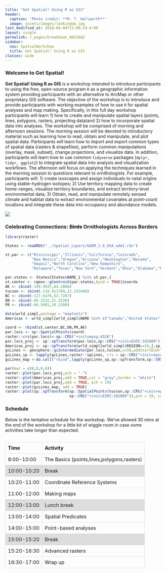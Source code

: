 ```yaml
---
title: "Get Spatial! Using R as GIS"
header:
  caption: 'Photo credit: **M. T. Hallworth**'
  image: assets/images/lookingUp.jpg
last_modified_at: 2018-04-04T11:00:19-4:00
layout: single
permalink: /_pages/breakdown_AOS18AZ
sidebar:
  nav: SpatialWorkshop
  title: Get Spatial! Using R as GIS
classes: wide
---
```

### Welcome to Get Spatial! 

<b>Get Spatial! Using R as GIS</b> is a workshop intended to introduce participants to using the free, open-source program <code>R</code> as a geographic information system providing participants with an alternative to ArcMap or other proprietary GIS software. The objective of the workshop is to introduce and provide participants with working examples of how to use <code>R</code> for spatial analyses and map making. Specifically, in this full day workshop participants will learn 1) how to create and manipulate spatial layers (points, lines, polygons, rasters, projecting data)and 2) how to incorporate spatial data into analyses. The workshop will be comprised of morning and afternoon sessions. The morning session will be devoted to introductory material such as learning how to read, obtain and manipulate, and plot spatial data. Participants will learn how to import and export common types of spatial data (rasters & shapefiles), perform common manipulations (overlay, mask, subset), change projections, and visualize data. In addition, participants will learn how to use common <code>tidyverse</code> packages (<code>dplyr, tidyr, ggplot2</code>) to integrate spatial data into analysis and visualization workflows. The afternoon will focus on applying the techniques learned in the morning session to questions relevant to ornithologists. For example, participants will: 1) create isoscapes and assign individuals to natal origins using stable-hydrogen isotopes; 2) Use territory mapping data to create home-ranges, visualize territory boundaries, and extract territory-level environmental data; 3) Obtain, read, and manipulate remotely sensed climate and habitat data to extract environmental covariates at point-count locations and integrate these data into occupancy and abundance models. 

<img src="https://amornithmeeting.files.wordpress.com/2017/08/aos-2018-logo-hashtag.jpg?w=1024&h=721">

### Celebrating Connections: <s>Birds</s> Ornithologists Across Borders
```r
library(raster)

States <- readRDS("../Spatial_Layers/GADM_2.8_USA_adm1.rds") 

st.par <- c("Mississippi","Illinois","California","Colorado",
            "New Mexico","Oregon","Arizona","Washington","Nevada",
            "Hawaii","North Carolina","New Hampshire",
            "Delaware","Texas","New York","Vermont","Ohio","Alabama","Pennsylvania")

par.states <- States[States$NAME_1 %in% st.par,]
st.center <- rgeos::gCentroid(par.states,byid = TRUE)@coords
AK <- cbind(-149.4937,64.2008)
tucson <- cbind(-110.911789,32.253460)
BC <- cbind(-127.6476,53.7267)
ON <- cbind(-85.3232,51.2538)
PR <- cbind(-66.5901,18.2208)

data(wrld_simpl,package = "maptools")
Americas <- wrld_simpl[wrld_simpl$NAME %in% c("Canada","United States","Puerto Rico","Mexico"),]

coord <- rbind(st.center,BC,ON,PR,AK)
par.locs <- sp::SpatialPoints(coord)
raster::crs(par.locs)<-sp::CRS("+init=epsg:4326")
par.locs_proj <- sp::spTransform(par.locs,sp::CRS("+init=ESRI:102009"))
Americas_proj <- sp::spTransform(wrld_simpl[wrld_simpl$REGION==19,],sp::CRS("+init=ESRI:102009"))
gcLines <- geosphere::gcIntermediate(par.locs,tucson,n=50,addStartEnd=TRUE)
gcLines_sp <- lapply(gcLines,raster::spLines, crs = sp::CRS("+init=epsg:4326"))
gcLines_map <-do.call("rbind",lapply(gcLines_sp,sp::spTransform,sp::CRS("+init=ESRI:102009")))

par(mar = c(0,0,0,0))
raster::plot(par.locs_proj,pch = ".")
raster::plot(Americas_proj,add = TRUE,col = "gray",border = "white")
raster::plot(par.locs_proj,add = TRUE, pch = 19)
raster::plot(gcLines_map, add = TRUE)
raster::plot(sp::spTransform(sp::SpatialPoints(tucson,sp::CRS("+init=epsg:4326")),
                             sp::CRS("+init=ESRI:102009")),pch = 19, col = "red",add =TRUE)
```

<style>
td, th {
    border: 1px solid #dddddd;
    text-align: left;
    padding: 8px;
}
</style>
### Schedule
Below is the tentative schedule for the workshop. We've allowed 30 mins at the end of the workshop for a little bit of wiggle room in case some activities take longer than expected. <br>

<table font-family=arial,sans-serif; border-collapse=collapse; width=60%; align="left">
<tr><th>Time</th><th>Activity</th></tr>
<tr><td>8:00-10:00</td><td>The Basics (points,lines,polygons,rasters)</td></tr>
<tr style="background-color:#dddddd"><td>10:00-10:20</td><td>Break</td></tr>
<tr><td>10:20-11:00</td><td>Coordinate Reference Systems</td></tr>
<tr><td>11:00-12:00</td><td>Making maps</td></tr>
<tr style="background-color:#dddddd"><td>12:00-13:00</td><td>Lunch break</td></tr>
<tr><td>13:00-14:00</td><td>Spatial Predicates</td></tr>
<tr><td>14:00-15:00</td><td>Point-based analyses</td></tr>
<tr style="background-color:#dddddd"><td>15:00-15:20</td><td>Break</td></tr>
<tr><td>15:20-16:30</td><td>Advanced rasters</td></tr>
<tr><td>16:30-17:00</td><td>Wrap up</td></tr>
</table>
